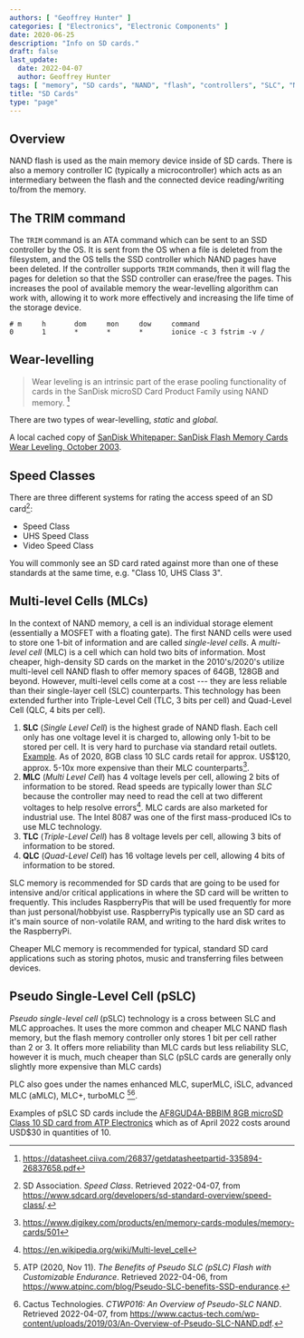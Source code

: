 ```yaml
---
authors: [ "Geoffrey Hunter" ]
categories: [ "Electronics", "Electronic Components" ]
date: 2020-06-25
description: "Info on SD cards."
draft: false
last_update:
  date: 2022-04-07
  author: Geoffrey Hunter
tags: [ "memory", "SD cards", "NAND", "flash", "controllers", "SLC", "MLC", "pSLC", "TRIM", "wear-levelling", "MOSFETs", "speed classes" ]
title: "SD Cards"
type: "page"
---
```


## Overview

NAND flash is used as the main memory device inside of SD cards. There is also a memory controller IC (typically a microcontroller) which acts as an intermediary between the flash and the connected device reading/writing to/from the memory.

## The TRIM command

The `TRIM` command is an ATA command which can be sent to an SSD controller by the OS. It is sent from the OS when a file is deleted from the filesystem, and the OS tells the SSD controller which NAND pages have been deleted. If the controller supports `TRIM` commands, then it will flag the pages for deletion so that the SSD controller can erase/free the pages. This increases the pool of available memory the wear-levelling algorithm can work with, allowing it to work more effectively and increasing the life time of the storage device.

```text
# m     h       dom     mon     dow     command
0       1       *       *       *       ionice -c 3 fstrim -v /
```

## Wear-levelling

> Wear leveling is an intrinsic part of the erase pooling functionality of cards in the SanDisk microSD Card Product Family using NAND memory. [^bib-sandisk-sd-oem-product-manual]

There are two types of wear-levelling, _static_ and _global_.

A local cached copy of [SanDisk Whitepaper: SanDisk Flash Memory Cards Wear Leveling, October 2003](_assets/sandisk-white-paper-flash-memory-cards-wear-leveling.pdf).

## Speed Classes

There are three different systems for rating the access speed of an SD card[^bib-sdcard-speed-class]:

* Speed Class
* UHS Speed Class
* Video Speed Class

You will commonly see an SD card rated against more than one of these standards at the same time, e.g. "Class 10, UHS Class 3".

## Multi-level Cells (MLCs)

In the context of NAND memory, a cell is an individual storage element (essentially a MOSFET with a floating gate). The first NAND cells were used to store one 1-bit of information and are called _single-level cells_. A _multi-level cell_ (MLC) is a cell which can hold two bits of information. Most cheaper, high-density SD cards on the market in the 2010's/2020's utilize multi-level cell NAND flash to offer memory spaces of 64GB, 128GB and beyond. However, multi-level cells come at a cost --- they are less reliable than their single-layer cell (SLC) counterparts. This technology has been extended further into Triple-Level Cell (TLC, 3 bits per cell) and Quad-Level Cell (QLC, 4 bits per cell).

1. **SLC** (_Single Level Cell_) is the highest grade of NAND flash. Each cell only has one voltage level it is charged to, allowing only 1-bit to be stored per cell. It is very hard to purchase via standard retail outlets. [Example](https://nz.rs-online.com/web/p/micro-sd-cards/1448058/). As of 2020, 8GB class 10 SLC cards retail for approx. US$120, approx. 5-10x more expensive than their MLC counterparts[^bib-digikey-sd-memory-cards-section].
1. **MLC** (_Multi Level Cell_) has 4 voltage levels per cell, allowing 2 bits of information to be stored. Read speeds are typically lower than _SLC_ because the controller may need to read the cell at two different voltages to help resolve errors[^bib-wikipedia-multi-level-cell]. MLC cards are also marketed for industrial use. The Intel 8087 was one of the first mass-produced ICs to use MLC technology.
1. **TLC** (_Triple-Level Cell_) has 8 voltage levels per cell, allowing 3 bits of information to be stored.
1. **QLC** (_Quad-Level Cell_) has 16 voltage levels per cell, allowing 4 bits of information to be stored.

SLC memory is recommended for SD cards that are going to be used for intensive and/or critical applications in where the SD card will be written to frequently. This includes RaspberryPis that will be used frequently for more than just personal/hobbyist use. RaspberryPis typically use an SD card as it's main source of non-volatile RAM, and writing to the hard disk writes to the RaspberryPi.

Cheaper MLC memory is recommended for typical, standard SD card applications such as storing photos, music and transferring files between devices.

## Pseudo Single-Level Cell (pSLC)

_Pseudo single-level cell_ (pSLC) technology is a cross between SLC and MLC approaches. It uses the more common and cheaper MLC NAND flash memory, but the flash memory controller only stores 1 bit per cell rather than 2 or 3. It offers more reliability than MLC cards but less reliability SLC, however it is much, much cheaper than SLC (pSLC cards are generally only slightly more expensive than MLC cards)

PLC also goes under the names enhanced MLC, superMLC, iSLC, advanced MLC (aMLC), MLC+, turboMLC [^bib-atp-pslc][^bib-cactus-tech-pslc-overview].

Examples of pSLC SD cards include the [AF8GUD4A-BBBIM 8GB microSD Class 10 SD card from ATP Electronics](https://www.digikey.com/en/products/detail/atp-electronics-inc/AF8GUD4A-BBBIM/12336488) which as of April 2022 costs around USD$30 in quantities of 10.

[^bib-sandisk-sd-oem-product-manual]:  https://datasheet.ciiva.com/26837/getdatasheetpartid-335894-26837658.pdf
[^bib-wikipedia-multi-level-cell]:  https://en.wikipedia.org/wiki/Multi-level_cell
[^bib-digikey-sd-memory-cards-section]:  https://www.digikey.com/products/en/memory-cards-modules/memory-cards/501
[^bib-atp-pslc]:  ATP (2020, Nov 11). _The Benefits of Pseudo SLC (pSLC) Flash with Customizable Endurance_. Retrieved 2022-04-06, from https://www.atpinc.com/blog/Pseudo-SLC-benefits-SSD-endurance.
[^bib-cactus-tech-pslc-overview]:  Cactus Technologies. _CTWP016: An Overview of Pseudo-SLC NAND_. Retrieved 2022-04-07, from https://www.cactus-tech.com/wp-content/uploads/2019/03/An-Overview-of-Pseudo-SLC-NAND.pdf.
[^bib-sdcard-speed-class]:  SD Association. _Speed Class_. Retrieved 2022-04-07, from https://www.sdcard.org/developers/sd-standard-overview/speed-class/.
